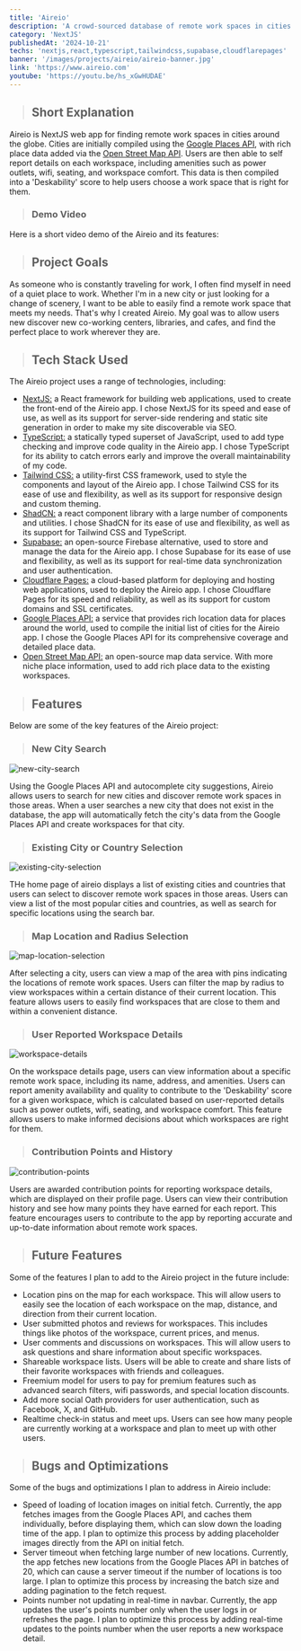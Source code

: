 ```yaml
---
title: 'Aireio'
description: 'A crowd-sourced database of remote work spaces in cities around the globe.  Discover new co-working centers, libraries, and cafes.'
category: 'NextJS'
publishedAt: '2024-10-21'
techs: 'nextjs,react,typescript,tailwindcss,supabase,cloudflarepages'
banner: '/images/projects/aireio/aireio-banner.jpg'
link: 'https://www.aireio.com'
youtube: 'https://youtu.be/hs_xGwHUDAE'
---
```


> ## Short Explanation

Aireio is NextJS web app for finding remote work spaces in cities around the globe. Cities are initially compiled using the [Google Places API](https://developers.google.com/maps), with rich place data added via the [Open Street Map API](https://www.openstreetmap.org/). Users are then able to self report details on each workspace, including amenities such as power outlets, wifi, seating, and workspace comfort. This data is then compiled into a 'Deskability' score to help users choose a work space that is right for them.

> ### Demo Video

Here is a short video demo of the Aireio and its features:

<LiteYouTubeEmbed
  id='hs_xGwHUDAE'
  poster='maxresdefault'
  title='Aireio Demo'
  noCookie={true}
/>

> ## Project Goals

As someone who is constantly traveling for work, I often find myself in need of a quiet place to work. Whether I'm in a new city or just looking for a change of scenery, I want to be able to easily find a remote work space that meets my needs. That's why I created Aireio. My goal was to allow users new discover new co-working centers, libraries, and cafes, and find the perfect place to work wherever they are.

> ## Tech Stack Used

<div className='not-prose mt-2'>
  <TechIcons
    techs={[
      'nextjs',
      'react',
      'typescript',
      'tailwindcss',
      'supabase',
      'cloudflarepages',
    ]}
  />
</div>

The Aireio project uses a range of technologies, including:

- [NextJS:](https://www.nextjs.org/) a React framework for building web applications, used to create the front-end of the Aireio app. I chose NextJS for its speed and ease of use, as well as its support for server-side rendering and static site generation in order to make my site discoverable via SEO.
- [TypeScript:](https://www.typescriptlang.org/) a statically typed superset of JavaScript, used to add type checking and improve code quality in the Aireio app. I chose TypeScript for its ability to catch errors early and improve the overall maintainability of my code.
- [Tailwind CSS:](https://tailwindcss.com/) a utility-first CSS framework, used to style the components and layout of the Aireio app. I chose Tailwind CSS for its ease of use and flexibility, as well as its support for responsive design and custom theming.
- [ShadCN:](https://shadcn.com) a react component library with a large number of components and utilities. I chose ShadCN for its ease of use and flexibility, as well as its support for Tailwind CSS and TypeScript.
- [Supabase:](https://supabase.com/) an open-source Firebase alternative, used to store and manage the data for the Aireio app. I chose Supabase for its ease of use and flexibility, as well as its support for real-time data synchronization and user authentication.
- [Cloudflare Pages:](https://www.cloudflare.com/) a cloud-based platform for deploying and hosting web applications, used to deploy the Aireio app. I chose Cloudflare Pages for its speed and reliability, as well as its support for custom domains and SSL certificates.
- [Google Places API:](https://developers.google.com/maps) a service that provides rich location data for places around the world, used to compile the initial list of cities for the Aireio app. I chose the Google Places API for its comprehensive coverage and detailed place data.
- [Open Street Map API:](https://www.openstreetmap.org/) an open-source map data service. With more niche place information, used to add rich place data to the existing workspaces.

> ## Features

Below are some of the key features of the Aireio project:

> ### New City Search

<Image
  src='/images/projects/aireio/aireio-city-search.jpg'
  alt='new-city-search'
  width={1280}
  height={720}
/>

Using the Google Places API and autocomplete city suggestions, Aireio allows users to search for new cities and discover remote work spaces in those areas. When a user searches a new city that does not exist in the database, the app will automatically fetch the city's data from the Google Places API and create workspaces for that city.

> ### Existing City or Country Selection

<Image
  src='/images/projects/aireio/aireio-cities-countries.jpg'
  alt='existing-city-selection'
  width={1280}
  height={720}
/>

THe home page of aireio displays a list of existing cities and countries that users can select to discover remote work spaces in those areas. Users can view a list of the most popular cities and countries, as well as search for specific locations using the search bar.

> ### Map Location and Radius Selection

<Image
  src='/images/projects/aireio/aireio-map-filters.jpg'
  alt='map-location-selection'
  width={1280}
  height={720}
/>

After selecting a city, users can view a map of the area with pins indicating the locations of remote work spaces. Users can filter the map by radius to view workspaces within a certain distance of their current location. This feature allows users to easily find workspaces that are close to them and within a convenient distance.

> ### User Reported Workspace Details

<Image
  src='/images/projects/aireio/aireio-workspace-page.jpg'
  alt='workspace-details'
  width={1280}
  height={720}
/>

On the workspace details page, users can view information about a specific remote work space, including its name, address, and amenities. Users can report amenity availability and quality to contribute to the 'Deskability' score for a given workspace, which is calculated based on user-reported details such as power outlets, wifi, seating, and workspace comfort. This feature allows users to make informed decisions about which workspaces are right for them.

> ### Contribution Points and History

<Image
  src='/images/projects/aireio/aireio-contributions.jpg'
  alt='contribution-points'
  width={1280}
  height={720}
/>

Users are awarded contribution points for reporting workspace details, which are displayed on their profile page. Users can view their contribution history and see how many points they have earned for each report. This feature encourages users to contribute to the app by reporting accurate and up-to-date information about remote work spaces.

> ## Future Features

Some of the features I plan to add to the Aireio project in the future include:

- Location pins on the map for each workspace. This will allow users to easily see the location of each workspace on the map, distance, and direction from their current location.
- User submitted photos and reviews for workspaces. This includes things like photos of the workspace, current prices, and menus.
- User comments and discussions on workspaces. This will allow users to ask questions and share information about specific workspaces.
- Shareable workspace lists. Users will be able to create and share lists of their favorite workspaces with friends and colleagues.
- Freemium model for users to pay for premium features such as advanced search filters, wifi passwords, and special location discounts.
- Add more social Oath providers for user authentication, such as Facebook, X, and GitHub.
- Realtime check-in status and meet ups. Users can see how many people are currently working at a workspace and plan to meet up with other users.

> ## Bugs and Optimizations

Some of the bugs and optimizations I plan to address in Aireio include:

- Speed of loading of location images on initial fetch. Currently, the app fetches images from the Google Places API, and caches them individually, before displaying them, which can slow down the loading time of the app. I plan to optimize this process by adding placeholder images directly from the API on initial fetch.
- Server timeout when fetching large number of new locations. Currently, the app fetches new locations from the Google Places API in batches of 20, which can cause a server timeout if the number of locations is too large. I plan to optimize this process by increasing the batch size and adding pagination to the fetch request.
- Points number not updating in real-time in navbar. Currently, the app updates the user's points number only when the user logs in or refreshes the page. I plan to optimize this process by adding real-time updates to the points number when the user reports a new workspace detail.
